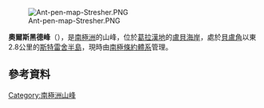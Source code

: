 [[Image:Ant-pen-map-Stresher.PNG|thumb]]

{{coord|66|19|S|65|49|W|display=title}}

'''奧爾斯黑德峰'''（{{lang-en|Owlshead Peak}}），是[[南極洲|南極洲]]的山峰，位於[[葛拉漢地|葛拉漢地]]的[[盧貝海岸|盧貝海岸]]，處於[[貝盧角|貝盧角]]以東2.8公里的[[斯特雷舍半島|斯特雷舍半島]]，現時由[[南極條約體系|南極條約體系]]管理。

==參考資料==
{{usgs-gazetteer}}

{{DEFAULTSORT:Owlshead Peak}}
[[Category:南極洲山峰|Category:南極洲山峰]]


{{LoubetCoast-geo-stub}}